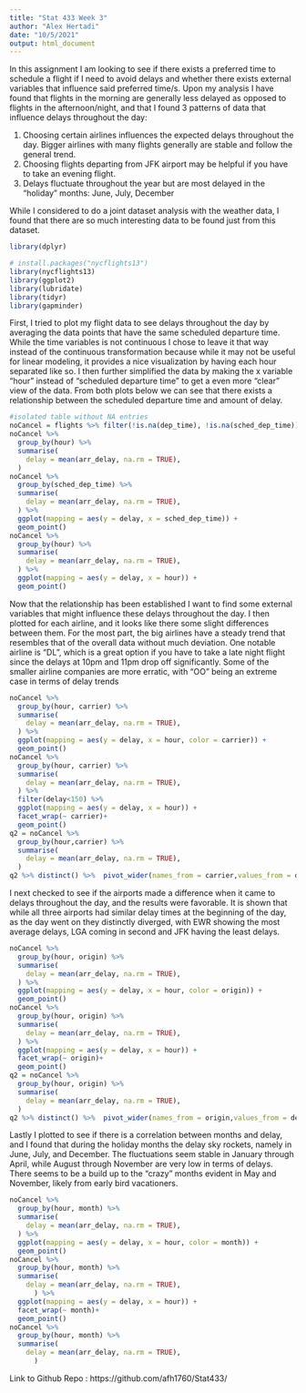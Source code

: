 ```yaml
---
title: "Stat 433 Week 3"
author: "Alex Hertadi"
date: "10/5/2021"
output: html_document
---
```


In this assignment I am looking to see if there exists a preferred time to schedule a flight if I need to avoid delays and whether there exists external variables that influence said preferred time/s. Upon my analysis I have found that flights in the morning are generally less delayed as opposed to flights in the afternoon/night, and that I found 3 patterns of data that influence delays throughout the day:


1. Choosing certain airlines influences the expected delays throughout the day. Bigger airlines with many flights generally are stable and follow the general trend.
2. Choosing flights departing from JFK airport may be helpful if you have to take an evening flight.
3. Delays fluctuate throughout the year but are most delayed in the "holiday" months: June, July, December

While I considered to do a joint dataset analysis with the weather data, I found that there are so much interesting data to be found just from this dataset.


```r
library(dplyr)

# install.packages("nycflights13")
library(nycflights13)
library(ggplot2)
library(lubridate)
library(tidyr)
library(gapminder)
```


First, I tried to plot my flight data to see delays throughout the day by averaging the data points that have the same scheduled departure time. While the time variables is not continuous I chose to leave it that way instead of the continuous transformation because while it may not be useful for linear modeling, it provides a nice visualization by having each hour separated like so. I then further simplified the data by making the x variable "hour" instead of "scheduled departure time" to get a even more "clear" view of the data. From both plots below we can see that there exists a relationship between the scheduled departure time and amount of delay.

```r
#isolated table without NA entries
noCancel = flights %>% filter(!is.na(dep_time), !is.na(sched_dep_time))
noCancel %>% 
  group_by(hour) %>% 
  summarise(
    delay = mean(arr_delay, na.rm = TRUE),
  ) 
noCancel %>% 
  group_by(sched_dep_time) %>% 
  summarise(
    delay = mean(arr_delay, na.rm = TRUE),
  ) %>%
  ggplot(mapping = aes(y = delay, x = sched_dep_time)) +
  geom_point()
noCancel %>% 
  group_by(hour) %>% 
  summarise(
    delay = mean(arr_delay, na.rm = TRUE),
  ) %>%
  ggplot(mapping = aes(y = delay, x = hour)) +
  geom_point()

```

Now that the relationship has been established I want to find some external variables that might influence these delays throughout the day. I then plotted for each airline, and it looks like there some slight differences between them. For the most part, the big airlines have a steady trend that resembles that of the overall data without much deviation. One notable airline is "DL", which is a great option if you have to take a late night flight since the delays at 10pm and 11pm drop off significantly. Some of the smaller airline companies are more erratic, with "OO" being an extreme case in terms of delay trends

```r
noCancel %>% 
  group_by(hour, carrier) %>% 
  summarise(
    delay = mean(arr_delay, na.rm = TRUE),
  ) %>%
  ggplot(mapping = aes(y = delay, x = hour, color = carrier)) +
  geom_point()
noCancel %>% 
  group_by(hour, carrier) %>% 
  summarise(
    delay = mean(arr_delay, na.rm = TRUE),
  ) %>% 
  filter(delay<150) %>%
  ggplot(mapping = aes(y = delay, x = hour)) +
  facet_wrap(~ carrier)+
  geom_point()
q2 = noCancel %>% 
  group_by(hour,carrier) %>% 
  summarise(
    delay = mean(arr_delay, na.rm = TRUE),
  ) 
q2 %>% distinct() %>%  pivot_wider(names_from = carrier,values_from = delay)
```

I next checked to see if the airports made a difference when it came to delays throughout the day, and the results were favorable. It is shown that while all three airports had similar delay times at the beginning of the day, as the day went on they distinctly diverged, with EWR showing the most average delays, LGA coming in second and JFK having the least delays.

```r
noCancel %>% 
  group_by(hour, origin) %>% 
  summarise(
    delay = mean(arr_delay, na.rm = TRUE),
  ) %>%
  ggplot(mapping = aes(y = delay, x = hour, color = origin)) +
  geom_point()
noCancel %>% 
  group_by(hour, origin) %>% 
  summarise(
    delay = mean(arr_delay, na.rm = TRUE),
  ) %>%
  ggplot(mapping = aes(y = delay, x = hour)) +
  facet_wrap(~ origin)+
  geom_point()
q2 = noCancel %>% 
  group_by(hour, origin) %>% 
  summarise(
    delay = mean(arr_delay, na.rm = TRUE),
  ) 
q2 %>% distinct() %>%  pivot_wider(names_from = origin,values_from = delay)
```

Lastly I plotted to see if there is a correlation between months and delay, and I found that during the holiday months the delay sky rockets, namely in June, July, and December. The fluctuations seem stable in January through April, while August through November are very low in terms of delays. There seems to be a build up to the "crazy" months evident in May and November, likely from early bird vacationers.


```r
noCancel %>% 
  group_by(hour, month) %>% 
  summarise(
    delay = mean(arr_delay, na.rm = TRUE),
  ) %>%
  ggplot(mapping = aes(y = delay, x = hour, color = month)) +
  geom_point()
noCancel %>% 
  group_by(hour, month) %>% 
  summarise(
    delay = mean(arr_delay, na.rm = TRUE),
      ) %>%
  ggplot(mapping = aes(y = delay, x = hour)) +
  facet_wrap(~ month)+
  geom_point()
noCancel %>% 
  group_by(hour, month) %>% 
  summarise(
    delay = mean(arr_delay, na.rm = TRUE),
      ) 
```



Link to Github Repo : https://github.com/afh1760/Stat433/
